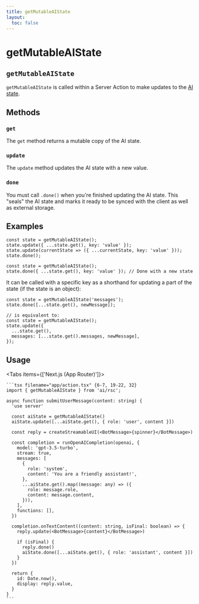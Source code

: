 ```yaml
---
title: getMutableAIState
layout:
  toc: false
---
```



# getMutableAIState

## `getMutableAIState`

`getMutableAIState` is called within a Server Action to make updates to the [AI state](/docs/concepts/ai-rsc#aistate).

## Methods

### `get`

The `get` method returns a mutable copy of the AI state.

### `update`

The `update` method updates the AI state with a new value.

### `done`

You must call `.done()` when you're finished updating the AI state. This "seals" the AI state and marks it ready to be synced with the client as well as external storage.

## Examples

```tsx
const state = getMutableAIState();
state.update({ ...state.get(), key: 'value' });
state.update(currentState => ({ ...currentState, key: 'value' }));
state.done();
```

```tsx
const state = getMutableAIState();
state.done({ ...state.get(), key: 'value' }); // Done with a new state
```

It can be called with a specific key as a shorthand for updating a part of the state (if the state is an object):

```tsx
const state = getMutableAIState('messages');
state.done([...state.get(), newMessage]);

// is equivalent to:
const state = getMutableAIState();
state.update({
  ...state.get(),
  messages: [...state.get().messages, newMessage],
});
```

## Usage

<Tabs items={['Next.js (App Router)']}>
  <Tab>

    ```tsx filename="app/action.tsx" {6-7, 19-22, 32}
    import { getMutableAIState } from 'ai/rsc';

    async function submitUserMessage(content: string) {
      'use server'

      const aiState = getMutableAIState()
      aiState.update([...aiState.get(), { role: 'user', content }])

      const reply = createStreamableUI(<BotMessage>{spinner}</BotMessage>)

      const completion = runOpenAICompletion(openai, {
        model: 'gpt-3.5-turbo',
        stream: true,
        messages: [
          {
            role: 'system',
            content: 'You are a friendly assistant!',
          },
          ...aiState.get().map((message: any) => ({
            role: message.role,
            content: message.content,
          })),
        ],
        functions: [],
      })

      completion.onTextContent((content: string, isFinal: boolean) => {
        reply.update(<BotMessage>{content}</BotMessage>)

        if (isFinal) {
          reply.done()
          aiState.done([...aiState.get(), { role: 'assistant', content }])
        }
      })

      return {
        id: Date.now(),
        display: reply.value,
      }
    }
    ```

  </Tab>
</Tabs>
